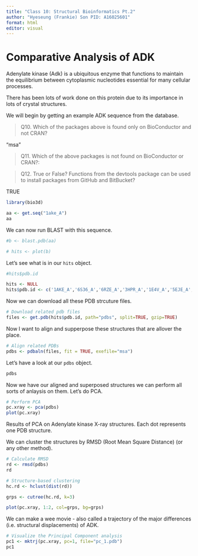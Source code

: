 ```yaml
---
title: "Class 10: Structural Bioinformatics Pt.2"
author: "Hyeseung (Frankie) Son PID: A16025601"
format: html
editor: visual
---
```


# Comparative Analysis of ADK

Adenylate kinase (Adk) is a ubiquitous enzyme that functions to maintain the equilibrium between cytoplasmic nucleotides essential for many cellular processes.

There has been lots of work done on this protein due to its importance in lots of crystal structures.

We will begin by getting an example ADK sequence from the database.

> Q10. Which of the packages above is found only on BioConductor and not CRAN?

"msa"

> Q11. Which of the above packages is not found on BioConductor or CRAN?:

> Q12. True or False? Functions from the devtools package can be used to install packages from GitHub and BitBucket?

TRUE

```r
library(bio3d)

aa <- get.seq("1ake_A")
aa
```

We can now run BLAST with this sequence.

```r
#b <- blast.pdb(aa)
```

```r
# hits <- plot(b)
```

Let's see what is in our `hits` object.
```r
#hits$pdb.id

hits <- NULL
hits$pdb.id <- c('1AKE_A','6S36_A','6RZE_A','3HPR_A','1E4V_A','5EJE_A','1E4Y_A','3X2S_A','6HAP_A','6HAM_A','4K46_A','3GMT_A','4PZL_A')
```

Now we can download all these PDB strcuture files.
```r
# Download related pdb files
files <- get.pdb(hits$pdb.id, path="pdbs", split=TRUE, gzip=TRUE)

```

Now I want to align and supperpose these structures that are allover the place.

```r
# Align related PDBs
pdbs <- pdbaln(files, fit = TRUE, exefile="msa")
```
Let's have a look at our `pdbs` object.
```r
pdbs
```

Now we have our aligned and superposed structures we can perform all sorts of anlaysis on them. Let's do PCA. 

```r
# Perform PCA
pc.xray <- pca(pdbs)
plot(pc.xray)
```
 
Results of PCA on Adenylate kinase X-ray structures. Each dot represents one PDB structure.

We can cluster the structures by RMSD (Root Mean Square Distance) (or any other method).

```r
# Calculate RMSD
rd <- rmsd(pdbs)
rd

# Structure-based clustering
hc.rd <- hclust(dist(rd))

grps <- cutree(hc.rd, k=3)

plot(pc.xray, 1:2, col=grps, bg=grps)
```

We can make a wee movie - also called a trajectory of the major differences (i.e. structural displacements) of ADK. 
```r
# Visualize the Principal Component analysis
pc1 <- mktrj(pc.xray, pc=1, file="pc_1.pdb")
pc1
```


